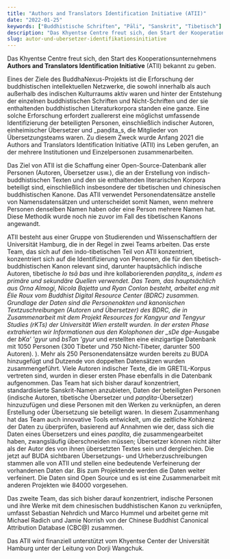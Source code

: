 ```yaml
---
title: "Authors and Translators Identification Initiative (ATII)"
date: "2022-01-25"
keywords: ["Buddhistische Schriften", "Pāli", "Sanskrit", "Tibetisch"]
description: "Das Khyentse Centre freut sich, den Start der Kooperationsinitiative Authors and Translators Identification Initiative (ATII) bekannt zu geben."
slug: autor-und-ubersetzer-identifikationsinitiative
---
```


Das Khyentse Centre freut sich, den Start des Kooperationsunternehmens **Authors and Translators Identification Initiative** (ATII) bekannt zu geben.

Eines der Ziele des BuddhaNexus-Projekts ist die Erforschung der buddhistischen intellektuellen Netzwerke, die sowohl innerhalb als auch außerhalb des indischen Kulturraums aktiv waren und hinter der Entstehung der einzelnen buddhistischen Schriften und Nicht-Schriften und der sie enthaltenden buddhistischen Literaturkorpora standen eine ganze. Eine solche Erforschung erfordert zuallererst eine möglichst umfassende Identifizierung der beteiligten Personen, einschließlich indischer Autoren, einheimischer Übersetzer und \_paṇḍita_s, die Mitglieder von Übersetzungsteams waren. Zu diesem Zweck wurde Anfang 2021 die Authors and Translators Identification Initiative (ATII) ins Leben gerufen, an der mehrere Institutionen und Einzelpersonen zusammenarbeiten.

Das Ziel von ATII ist die Schaffung einer Open-Source-Datenbank aller Personen (Autoren, Übersetzer usw.), die an der Erstellung von indisch-buddhistischen Texten und den sie enthaltenden literarischen Korpora beteiligt sind, einschließlich insbesondere der tibetischen und chinesischen buddhistischen Kanone. Das ATII verwendet Personendatensätze anstelle von Namensdatensätzen und unterscheidet somit Namen, wenn mehrere Personen denselben Namen haben oder eine Person mehrere Namen hat. Diese Methodik wurde noch nie zuvor im Fall des tibetischen Kanons angewandt.

ATII besteht aus einer Gruppe von Studierenden und Wissenschaftlern der Universität Hamburg, die in der Regel in zwei Teams arbeiten. Das erste Team, das sich auf den indo-tibetischen Teil von ATII konzentriert, konzentriert sich auf die Identifizierung von Personen, die für den tibetisch-buddhistischen Kanon relevant sind, darunter hauptsächlich indische Autoren, tibetische _lo tsā bas_ und ihre kollaborierenden _paṇḍita_s, indem es primäre und sekundäre Quellen verwendet. Das Team, das hauptsächlich aus Orna Almogi, Nicola Bajetta und Ryan Conlon besteht, arbeitet eng mit Élie Roux vom Buddhist Digital Resource Center (BDRC) zusammen. Grundlage der Daten sind die Personenakten und kanonischen Textzuschreibungen (Autoren und Übersetzer) des BDRC, die in Zusammenarbeit mit dem Projekt Resources for Kangyur and Tengyur Studies (rKTs) der Universität Wien erstellt wurden. In der ersten Phase extrahierten wir Informationen aus den Kolophonen der \_sDe dge_-Ausgabe der _bKa' 'gyur_ und _bsTan 'gyur_ und erstellten eine einzigartige Datenbank mit 1050 Personen (300 Tibeter und 750 Nicht-Tibeter, darunter 500 Autoren). ). Mehr als 250 Personendatensätze wurden bereits zu BUDA hinzugefügt und Dutzende von doppelten Datensätzen wurden zusammengeführt. Viele Autoren indischer Texte, die im GRETIL-Korpus vertreten sind, wurden in dieser ersten Phase ebenfalls in die Datenbank aufgenommen. Das Team hat sich bisher darauf konzentriert, standardisierte Sanskrit-Namen anzubieten, Daten der beteiligten Personen (indische Autoren, tibetische Übersetzer und _paṇḍita_\-Übersetzer) hinzuzufügen und diese Personen mit den Werken zu verknüpfen, an deren Erstellung oder Übersetzung sie beteiligt waren. In diesem Zusammenhang hat das Team auch innovative Tools entwickelt, um die zeitliche Kohärenz der Daten zu überprüfen, basierend auf Annahmen wie der, dass sich die Daten eines Übersetzers und eines _paṇḍita_, die zusammengearbeitet haben, zwangsläufig überschneiden müssen; Übersetzer können nicht älter als der Autor des von ihnen übersetzten Textes sein und dergleichen. Die jetzt auf BUDA sichtbaren Übersetzungs- und Urheberzuschreibungen stammen alle von ATII und stellen eine bedeutende Verfeinerung der vorhandenen Daten dar. Bis zum Projektende werden die Daten weiter verfeinert. Die Daten sind Open Source und es ist eine Zusammenarbeit mit anderen Projekten wie 84000 vorgesehen.

Das zweite Team, das sich bisher darauf konzentriert, indische Personen und ihre Werke mit dem chinesischen buddhistischen Kanon zu verknüpfen, umfasst Sebastian Nehrdich und Marco Hummel und arbeitet gerne mit Michael Radich und Jamie Norrish von der Chinese Buddhist Canonical Attribution Database (CBC@) zusammen.

Das ATII wird finanziell unterstützt vom Khyentse Center der Universität Hamburg unter der Leitung von Dorji Wangchuk.
